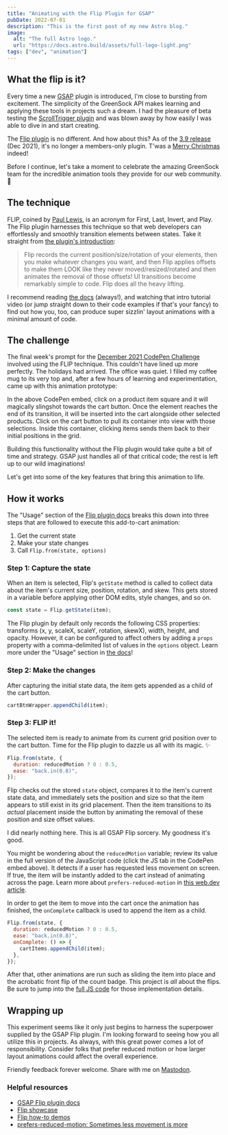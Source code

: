 ```yaml
---
title: "Animating with the Flip Plugin for GSAP"
pubDate: 2022-07-01
description: "This is the first post of my new Astro blog."
image:
  alt: "The full Astro logo."
  url: "https://docs.astro.build/assets/full-logo-light.png"
tags: ["dev", "animation"]
---
```


## What the flip is it?

Every time a new [GSAP](https://gsap.com/) plugin is introduced, I'm close to bursting from excitement. The simplicity of the GreenSock API makes learning and applying these tools in projects such a dream. I had the pleasure of beta testing the [ScrollTrigger plugin](https://gsap.com/scrolltrigger/) and was blown away by how easily I was able to dive in and start creating.

The [Flip plugin](https://gsap.com/docs/v3/Plugins/Flip) is no different. And how about this? As of the [3.9 release](https://gsap.com/3-9/) (Dec 2021), it's no longer a members-only plugin. T'was a [Merry Christmas](https://codepen.io/GreenSock/pen/NWadxaR) indeed!

Before I continue, let's take a moment to celebrate the amazing GreenSock team for the incredible animation tools they provide for our web community. 🙏

## The technique

FLIP, coined by [Paul Lewis](https://aerotwist.com/blog/flip-your-animations/), is an acronym for First, Last, Invert, and Play. The Flip plugin harnesses this technique so that web developers can effortlessly and smoothly transition elements between states. Take it straight from [the plugin's introduction](https://gsap.com/docs/v3/Plugins/Flip):

> Flip records the current position/size/rotation of your elements, then you make whatever changes you want, and then Flip applies offsets to make them LOOK like they never moved/resized/rotated and then animates the removal of those offsets! UI transitions become remarkably simple to code. Flip does all the heavy lifting.

I recommend reading [the docs](https://gsap.com/docs/v3/Plugins/Flip) (always!), and watching that intro tutorial video (or jump straight down to their code examples if that's your fancy) to find out how you, too, can produce super sizzlin' layout animations with a minimal amount of code.

## The challenge

The final week's prompt for the [December 2021 CodePen Challenge](https://codepen.io/challenges/2021/december/4) involved using the FLIP technique. This couldn't have lined up more perfectly. The holidays had arrived. The office was quiet. I filled my coffee mug to its very top and, after a few hours of learning and experimentation, came up with this animation prototype:

In the above CodePen embed, click on a product item square and it will magically slingshot towards the cart button. Once the element reaches the end of its transition, it will be inserted into the cart alongside other selected products. Click on the cart button to pull its container into view with those selections. Inside this container, clicking items sends them back to their initial positions in the grid.

Building this functionality without the Flip plugin would take quite a bit of time and strategy. GSAP just handles all of that critical code; the rest is left up to our wild imaginations!

Let's get into some of the key features that bring this animation to life.

## How it works

The "Usage" section of the [Flip plugin docs](https://gsap.com/docs/v3/Plugins/Flip) breaks this down into three steps that are followed to execute this add-to-cart animation:

1. Get the current state
2. Make your state changes
3. Call `Flip.from(state, options)`

### Step 1: Capture the state

When an item is selected, Flip's `getState` method is called to collect data about the item's current size, position, rotation, and skew. This gets stored in a variable before applying other DOM edits, style changes, and so on.

```js
const state = Flip.getState(item);
```

The Flip plugin by default only records the following CSS properties: transforms (x, y, scaleX, scaleY, rotation, skewX), width, height, and opacity. However, it can be configured to affect others by adding a `props` property with a comma-delimited list of values in the `options` object. Learn more under the "Usage" section in [the docs](https://gsap.com/docs/v3/Plugins/Flip)!

### Step 2: Make the changes

After capturing the initial state data, the item gets appended as a child of the cart button.

```js
cartBtnWrapper.appendChild(item);
```

### Step 3: FLIP it!

The selected item is ready to animate from its current grid position over to the cart button. Time for the Flip plugin to dazzle us all with its magic. ✨

```js
Flip.from(state, {
  duration: reducedMotion ? 0 : 0.5,
  ease: "back.in(0.8)",
});
```

Flip checks out the stored `state` object, compares it to the item's current state data, and immediately sets the position and size so that the item appears to still exist in its grid placement. Then the item transitions to its _actual_ placement inside the button by animating the removal of these position and size offset values.

I did nearly nothing here. This is all GSAP Flip sorcery. My goodness it's good.

You might be wondering about the `reducedMotion` variable; review its value in the full version of the JavaScript code (click the JS tab in the CodePen embed above). It detects if a user has requested less movement on screen. If true, the item will be instantly added to the cart instead of animating across the page. Learn more about `prefers-reduced-motion` in [this web.dev article](https://web.dev/prefers-reduced-motion/).

In order to get the item to move into the cart once the animation has finished, the `onComplete` callback is used to append the item as a child.

```js
Flip.from(state, {
  duration: reducedMotion ? 0 : 0.5,
  ease: "back.in(0.8)",
  onComplete: () => {
    cartItems.appendChild(item);
  },
});
```

After that, other animations are run such as sliding the item into place and the acrobatic front flip of the count badge. This project is _all_ about the flips. Be sure to jump into the [full JS code](#codepen-demo) for those implementation details.

## Wrapping up

This experiment seems like it only just begins to harness the superpower supplied by the GSAP Flip plugin. I'm looking forward to seeing how you all utilize this in projects. As always, with this great power comes a lot of responsibility. Consider folks that prefer reduced motion or how larger layout animations could affect the overall experience.

Friendly feedback forever welcome. Share with me on [Mastodon](https://fosstodon.org/@hexagoncircle).

### Helpful resources

- [GSAP Flip plugin docs](https://gsap.com/docs/v3/Plugins/Flip)
- [Flip showcase](https://codepen.io/collection/AEkJmd)
- [Flip how-to demos](https://codepen.io/collection/nqvwmG)
- [prefers-reduced-motion: Sometimes less movement is more](https://web.dev/prefers-reduced-motion/)

